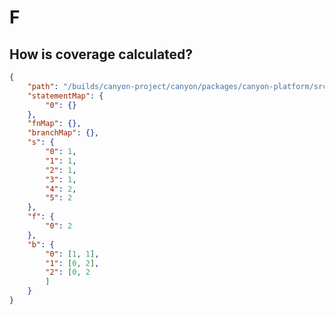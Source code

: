 # F

## How is coverage calculated?

```json
{
    "path": "/builds/canyon-project/canyon/packages/canyon-platform/src/App.tsx",
    "statementMap": {
        "0": {}
    },
    "fnMap": {},
    "branchMap": {},
    "s": {
        "0": 1,
        "1": 1,
        "2": 1,
        "3": 1,
        "4": 2,
        "5": 2
    },
    "f": {
        "0": 2
    },
    "b": {
        "0": [1, 1],
        "1": [0, 2],
        "2": [0, 2
        ]
    }
}
```